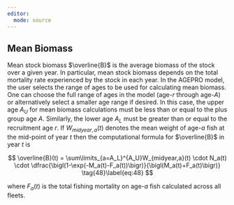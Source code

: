 ```yaml
---
editor: 
  mode: source
---
```


## Mean Biomass {.unnumbered}

Mean stock biomass $\overline{B}$ is the average biomass of the stock over a given year. In particular, mean stock biomass depends on the total mortality rate experienced by the stock in each year. In the AGEPRO model, the user selects the range of ages to be used for calculating mean  biomass. One can choose the full range of ages in the model (age-$r$ through age-$A$) or alternatively select a smaller age range if desired. In this case, the upper age $A_U$ for mean biomass calculations must be less than or equal to the plus group age $A.$ Similarly, the lower age $A_L$ must be greater than or equal to the recruitment age $r$. If $W_{midyear,a}(t)$ denotes the mean weight of age-$a$ fish at the mid-point of year $t$ then the computational formula for $\overline{B}$ in year $t$ is

$$
\overline{B}(t) = \sum\limits_{a=A_L}^{A_U}W_{midyear,a}(t) \cdot N_a(t) \cdot \dfrac{\bigl(1-\exp(-M_a(t)-F_a(t))\bigr)}{\bigl(M_a(t)+F_a(t)\bigr)}
\tag{48}\label{eq:48}
$$

where $F_a(t)$ is the total fishing mortality on age-$a$ fish calculated across all fleets.
